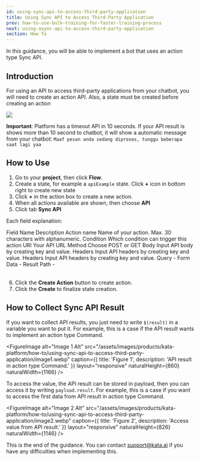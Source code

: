 ```yaml
---
id: using-sync-api-to-access-third-party-application
title: Using Sync API to Access Third-Party Application
prev: how-to-use-bulk-training-for-faster-training-process
next: using-async-api-to-access-third-party-application
section: How To
---
```


In this guidance, you will be able to implement a bot that uses an action type Sync API.

## Introduction

For using an API to access third-party applications from your chatbot, you will need to create an action API. Also, a state must be created before creating an action

<div className="info">
  <img className="borderless" src="/assets/images/icon-info.svg" />
  <p>
    <b>Important</b>: Platform has a timeout API in 10 seconds. If your API result is shows more than 10 second to
    chatbot, it will show a automatic message from your chatbot:
    <code>Maaf pesan anda sedang diproses, tunggu beberapa saat lagi yaa</code>
  </p>
</div>

## How to Use

1. Go to your **project**, then click **Flow**.
2. Create a state, for example a `apiExample` state. Click **+** icon in bottom right to create new state
3. Click **+** in the action box to create a new action.
4. When all actions available are shown, then choose **API**
5. Click tab **Sync API**

Each field explanation:

<Table>
  <TableHead>
    <TableHeadCell>Field Name</TableHeadCell>
    <TableHeadCell>Description</TableHeadCell>
  </TableHead>
  <TableBody>
    <TableBodyRow>
      <TableBodyCell>Action name</TableBodyCell>
      <TableBodyCell>Name of your action. Max. 30 characters with alphanumeric.</TableBodyCell>
    </TableBodyRow>
    <TableBodyRow>
      <TableBodyCell>Condition</TableBodyCell>
      <TableBodyCell>Which condition can trigger this action</TableBodyCell>
    </TableBodyRow>
    <TableBodyRow>
      <TableBodyCell>URI</TableBodyCell>
      <TableBodyCell>Your API URL</TableBodyCell>
    </TableBodyRow>
    <TableBodyRow>
      <TableBodyCell>Method</TableBodyCell>
      <TableBodyCell>Choose POST or GET</TableBodyCell>
    </TableBodyRow>
    <TableBodyRow>
      <TableBodyCell>Body</TableBodyCell>
      <TableBodyCell>Input API body by creating key and value.</TableBodyCell>
    </TableBodyRow>
    <TableBodyRow>
      <TableBodyCell>Headers</TableBodyCell>
      <TableBodyCell>Input API headers by creating key and value.</TableBodyCell>
    </TableBodyRow>
    <TableBodyRow>
      <TableBodyCell>Headers</TableBodyCell>
      <TableBodyCell>Input API headers by creating key and value.</TableBodyCell>
    </TableBodyRow>
    <TableBodyRow>
      <TableBodyCell>Query</TableBodyCell>
      <TableBodyCell>-</TableBodyCell>
    </TableBodyRow>
    <TableBodyRow>
      <TableBodyCell>Form Data</TableBodyCell>
      <TableBodyCell>-</TableBodyCell>
    </TableBodyRow>
    <TableBodyRow>
      <TableBodyCell>Result Path</TableBodyCell>
      <TableBodyCell>-</TableBodyCell>
    </TableBodyRow>
  </TableBody>
</Table>

6. Click the **Create Action** button to create action.
7. Click the **Create** to finalize state creation.

## How to Collect Sync API Result

If you want to collect API results, you just need to write `$(result)` in a variable you want to put it. For example, this is a case if the API result wants to implement an action type Command.

<FigureImage
  alt="Image 1 Alt"
  src="/assets/images/products/kata-platform/how-to/using-sync-api-to-access-third-party-application/image1.webp"
  caption={{ title: 'Figure 1', description: 'API result in action type Command.' }}
  layout="responsive"
  naturalHeight={860}
  naturalWidth={1166}
/>

To access the value, the API result can be stored in payload, then you can access it by writing `payload.result`. For example, this is a case if you want to access the first data from API result in action type Command.

<FigureImage
  alt="Image 2 Alt"
  src="/assets/images/products/kata-platform/how-to/using-sync-api-to-access-third-party-application/image2.webp"
  caption={{ title: 'Figure 2', description: 'Access value from API result.' }}
  layout="responsive"
  naturalHeight={826}
  naturalWidth={1146}
/>

This is the end of the guidance. You can contact <a href="mailto:support@kata.ai">support@kata.ai</a> if you have any difficulties when implementing this.
